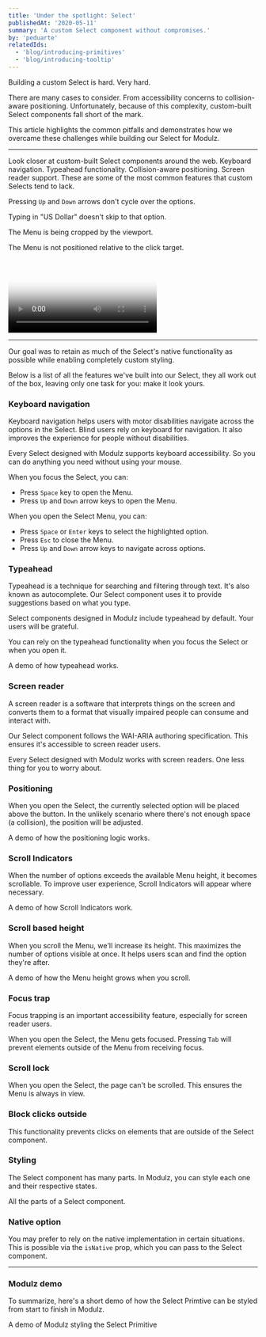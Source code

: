 ```yaml
---
title: 'Under the spotlight: Select'
publishedAt: '2020-05-11'
summary: 'A custom Select component without compromises.'
by: 'peduarte'
relatedIds:
  - 'blog/introducing-primitives'
  - 'blog/introducing-tooltip'
---
```



Building a custom Select is hard. Very hard.

There are many cases to consider. From accessibility concerns to collision-aware positioning. Unfortunately, because of this complexity, custom-built Select components fall short of the mark.

This article highlights the common pitfalls and demonstrates how we overcame these challenges while building our Select for Modulz.

---

Look closer at custom-built Select components around the web. Keyboard navigation. Typeahead functionality. Collision-aware positioning. Screen reader support. These are some of the most common features that custom Selects tend to lack.

<ProductVideo src={yelp}>
  Pressing <Code>Up</Code> and <Code>Down</Code> arrows don't cycle over the options.
</ProductVideo>

<ProductVideo src={facebook}>Typing in "US Dollar" doesn't skip to that option.</ProductVideo>

<ProductVideo src={soundcloud}>The Menu is being cropped by the viewport.</ProductVideo>

<ProductVideo src={squarespace}>The Menu is not positioned relative to the click target.</ProductVideo>

<Video id="uEyUbQ_eqwg" poster={amazonVideoPoster}>
  The screen reader announcements are not descriptive enough.
</Video>

---

Our goal was to retain as much of the Select's native functionality as possible while enabling completely custom styling.

Below is a list of all the features we've built into our Select, they all work out of the box, leaving only one task for you: make it look yours.

### Keyboard navigation

Keyboard navigation helps users with motor disabilities navigate across the options in the Select. Blind users rely on keyboard for navigation. It also improves the experience for people without disabilities.

Every Select designed with Modulz supports keyboard accessibility. So you can do anything you need without using your mouse.

When you focus the Select, you can:

- Press `Space` key to open the Menu.
- Press `Up` and `Down` arrow keys to open the Menu.

When you open the Select Menu, you can:

- Press `Space` or `Enter` keys to select the highlighted option.
- Press `Esc` to close the Menu.
- Press `Up` and `Down` arrow keys to navigate across options.

### Typeahead

Typeahead is a technique for searching and filtering through text. It's also known as autocomplete. Our Select component uses it to
provide suggestions based on what you type.

Select components designed in Modulz include typeahead by default. Your users will be grateful.

You can rely on the typeahead functionality when you focus the Select or when you open it.

<ProductVideo small src={typeahead}>
  A demo of how typeahead works.
</ProductVideo>

### Screen reader

A screen reader is a software that interprets things on the screen and converts them to a format that visually impaired people can consume and interact with.

Our Select component follows the WAI-ARIA authoring specification. This ensures it's accessible to screen reader users.

Every Select designed with Modulz works with screen readers. One less thing for you to worry about.

### Positioning

When you open the Select, the currently selected option will be placed above the button. In the unlikely scenario where there's not enough space (a collision), the position will be adjusted.

<ProductVideo small src={positioning}>
  A demo of how the positioning logic works.
</ProductVideo>

### Scroll Indicators

When the number of options exceeds the available Menu height, it becomes scrollable. To improve user experience, Scroll Indicators will appear where necessary.

<ProductVideo small src={scrollIndicator}>
  A demo of how Scroll Indicators work.
</ProductVideo>

### Scroll based height

When you scroll the Menu, we'll increase its height. This maximizes the number of options visible at once. It helps users scan and find the option they're after.

<ProductVideo small src={scrollHeight}>
  A demo of how the Menu height grows when you scroll.
</ProductVideo>

### Focus trap

Focus trapping is an important accessibility feature, especially for screen reader users.

When you open the Select, the Menu gets focused. Pressing `Tab` will prevent elements outside of the Menu from receiving focus.

### Scroll lock

When you open the Select, the page can't be scrolled. This ensures the Menu is always in view.

### Block clicks outside

This functionality prevents clicks on elements that are outside of the Select component.

### Styling

The Select component has many parts. In Modulz, you can style each one and their respective states.

<ProductImage src={parts}>All the parts of a Select component.</ProductImage>

### Native option

You may prefer to rely on the native implementation in certain situations. This is possible via the `isNative` prop, which you can pass to the Select component.

---

### Modulz demo

To summarize, here's a short demo of how the Select Primtive can be styled from start to finish in Modulz.

<ProductVideo src={redSelect}>A demo of Modulz styling the Select Primitive</ProductVideo>

<Demo component="select" />
